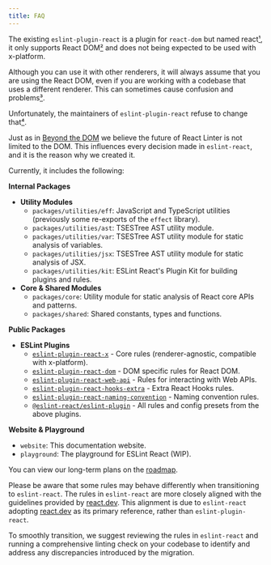 ```yaml
---
title: FAQ
---
```



<Accordions>

<Accordion title="Why create eslint-react?">

The existing `eslint-plugin-react` is a plugin for `react-dom` but named react[¹], it only supports React DOM[²] and does not being expected to be used with x-platform.

Although you can use it with other renderers, it will always assume that you are using the React DOM, even if you are working with a codebase that uses a different renderer. This can sometimes cause confusion and problems[³].

Unfortunately, the maintainers of `eslint-plugin-react` refuse to change that[⁴].

Just as in [Beyond the DOM](https://legacy.reactjs.org/docs/design-principles.html#beyond-the-dom) we believe the future of React Linter is not limited to the DOM. This influences every decision made in `eslint-react`, and it is the reason why we created it.

</Accordion>

<Accordion title="What is included in eslint-react?">

Currently, it includes the following:

**Internal Packages**
  - **Utility Modules**
    - `packages/utilities/eff`: JavaScript and TypeScript utilities (previously some re-exports of the `effect` library).
    - `packages/utilities/ast`: TSESTree AST utility module.
    - `packages/utilities/var`: TSESTree AST utility module for static analysis of variables.
    - `packages/utilities/jsx`: TSESTree AST utility module for static analysis of JSX.
    - `packages/utilities/kit`: ESLint React's Plugin Kit for building plugins and rules.
  - **Core & Shared Modules**
    - `packages/core`: Utility module for static analysis of React core APIs and patterns.
    - `packages/shared`: Shared constants, types and functions.

**Public Packages**
  - **ESLint Plugins**
    - [`eslint-plugin-react-x`](https://github.com/Rel1cx/eslint-react/tree/main/packages/plugins/eslint-plugin-react-x) - Core rules (renderer-agnostic, compatible with x-platform).
    - [`eslint-plugin-react-dom`](https://github.com/Rel1cx/eslint-react/tree/main/packages/plugins/eslint-plugin-react-dom) - DOM specific rules for React DOM.
    - [`eslint-plugin-react-web-api`](https://github.com/Rel1cx/eslint-react/tree/main/packages/plugins/eslint-plugin-react-web-api) - Rules for interacting with Web APIs.
    - [`eslint-plugin-react-hooks-extra`](https://github.com/Rel1cx/eslint-react/tree/main/packages/plugins/eslint-plugin-react-hooks-extra) - Extra React Hooks rules.
    - [`eslint-plugin-react-naming-convention`](https://github.com/Rel1cx/eslint-react/tree/main/packages/plugins/eslint-plugin-react-naming-convention) - Naming convention rules.
    - [`@eslint-react/eslint-plugin`](https://www.npmjs.com/package/@eslint-react/eslint-plugin) - All rules and config presets from the above plugins.

**Website & Playground**
 - `website`: This documentation website.
 - `playground`: The playground for ESLint React (WIP).

You can view our long-term plans on the [roadmap](/roadmap#plugins-with-ecological-niche-explanation).

</Accordion>

<Accordion title="Is there anything to note about migrating from eslint-plugin-react to eslint-react?">

Please be aware that some rules may behave differently when transitioning to `eslint-react`. The rules in `eslint-react` are more closely aligned with the guidelines provided by [react.dev](https://react.dev). This alignment is due to `eslint-react` adopting [react.dev](https://react.dev) as its primary reference, rather than `eslint-plugin-react`.

To smoothly transition, we suggest reviewing the rules in `eslint-react` and running a comprehensive linting check on your codebase to identify and address any discrepancies introduced by the migration.

</Accordion>

</Accordions>

[¹]: https://github.com/jsx-eslint/eslint-plugin-react/issues/3423#issuecomment-1930936266
[²]: https://github.com/jsx-eslint/eslint-plugin-react/issues/3423#issuecomment-1314565853
[³]: https://github.com/pmndrs/gltf-react-three/issues/38#issuecomment-2057794974
[⁴]: https://github.com/jsx-eslint/eslint-plugin-react/issues/3423#issuecomment-1314644323
